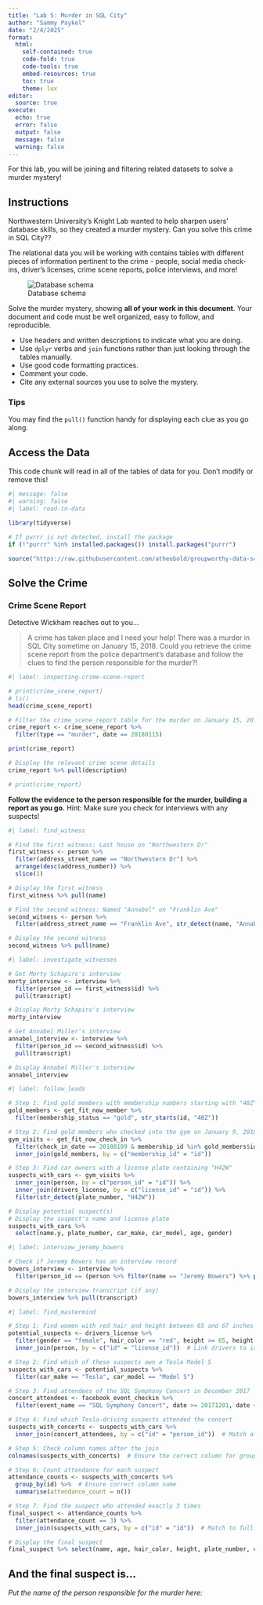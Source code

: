```yaml
---
title: "Lab 5: Murder in SQL City"
author: "Sammy Paykel"
date: "2/4/2025"
format: 
  html:
    self-contained: true
    code-fold: true
    code-tools: true
    embed-resources: true
    toc: true
    theme: lux
editor: 
  source: true
execute:
  echo: true
  error: false
  output: false
  message: false
  warning: false
---
```


For this lab, you will be joining and filtering related datasets to solve a murder mystery!

## Instructions

Northwestern University's Knight Lab wanted to help sharpen users' database skills, so they created a murder mystery. Can you solve this crime in SQL City??

The relational data you will be working with contains tables with different pieces of information pertinent to the crime - people, social media check-ins, driver's licenses, crime scene reports, police interviews, and more!

![Database schema](https://mystery.knightlab.com/schema.png)

Solve the murder mystery, showing **all of your work in this document**. Your document and code must be well organized, easy to follow, and reproducible.

+ Use headers and written descriptions to indicate what you are doing.
+ Use `dplyr` verbs and `join` functions rather than just looking through the tables manually.
+ Use good code formatting practices.
+ Comment your code.
+ Cite any external sources you use to solve the mystery.

### Tips 

You may find the `pull()` function handy for displaying each clue as you go along.


## Access the Data

This code chunk will read in all of the tables of data for you. Don't modify or remove this!

```r
#| message: false
#| warning: false
#| label: read-in-data

library(tidyverse)

# If purrr is not detected, install the package
if (!"purrr" %in% installed.packages()) install.packages("purrr")

source("https://raw.githubusercontent.com/atheobold/groupworthy-data-science/main/labs/instructions/lab-5-setup.R")
```

## Solve the Crime

### Crime Scene Report

Detective Wickham reaches out to you...

> A crime has taken place and I need your help! There was a murder in SQL City sometime on January 15, 2018. Could you retrieve the crime scene report from the police department’s database and follow the clues to find the person responsible for the murder?!

```r
#| label: inspecting-crime-scene-report

# print(crime_scene_report)
# ls()
head(crime_scene_report)

# Filter the crime_scene_report table for the murder on January 15, 2018
crime_report <- crime_scene_report %>%
  filter(type == "murder", date == 20180115)

print(crime_report)

# Display the relevant crime scene details
crime_report %>% pull(description)

# print(crime_report)
```


**Follow the evidence to the person responsible for the murder, building a report as you go.**
Hint: Make sure you check for interviews with any suspects!

```r
#| label: find_witness

# Find the first witness: Last house on "Northwestern Dr"
first_witness <- person %>%
  filter(address_street_name == "Northwestern Dr") %>%
  arrange(desc(address_number)) %>%
  slice(1)

# Display the first witness
first_witness %>% pull(name)

# Find the second witness: Named "Annabel" on "Franklin Ave"
second_witness <- person %>%
  filter(address_street_name == "Franklin Ave", str_detect(name, "Annabel"))

# Display the second witness
second_witness %>% pull(name)
```

```r
#| label: investigate_witnesses

# Get Morty Schapiro's interview
morty_interview <- interview %>%
  filter(person_id == first_witness$id) %>%
  pull(transcript)

# Display Morty Schapiro's interview
morty_interview

# Get Annabel Miller's interview
annabel_interview <- interview %>%
  filter(person_id == second_witness$id) %>%
  pull(transcript)

# Display Annabel Miller's interview
annabel_interview

```

```r
#| label: follow_leads

# Step 1: Find gold members with membership numbers starting with "48Z"
gold_members <- get_fit_now_member %>%
  filter(membership_status == "gold", str_starts(id, "48Z"))

# Step 2: Find gold members who checked into the gym on January 9, 2018
gym_visits <- get_fit_now_check_in %>%
  filter(check_in_date == 20180109 & membership_id %in% gold_members$id) %>%
  inner_join(gold_members, by = c("membership_id" = "id"))

# Step 3: Find car owners with a license plate containing "H42W"
suspects_with_cars <- gym_visits %>%
  inner_join(person, by = c("person_id" = "id")) %>%
  inner_join(drivers_license, by = c("license_id" = "id")) %>%
  filter(str_detect(plate_number, "H42W"))

# Display potential suspect(s)
# Display the suspect's name and license plate
suspects_with_cars %>%
  select(name.y, plate_number, car_make, car_model, age, gender)

```
```r
#| label: interview_jeremy_bowers

# Check if Jeremy Bowers has an interview record
bowers_interview <- interview %>%
  filter(person_id == (person %>% filter(name == "Jeremy Bowers") %>% pull(id)))

# Display the interview transcript (if any)
bowers_interview %>% pull(transcript)

```

```r
#| label: find_mastermind

# Step 1: Find women with red hair and height between 65 and 67 inches
potential_suspects <- drivers_license %>%
  filter(gender == "female", hair_color == "red", height >= 65, height <= 67) %>%
  inner_join(person, by = c("id" = "license_id"))  # Link drivers to identities

# Step 2: Find which of these suspects own a Tesla Model S
suspects_with_cars <- potential_suspects %>%
  filter(car_make == "Tesla", car_model == "Model S")

# Step 3: Find attendees of the SQL Symphony Concert in December 2017
concert_attendees <- facebook_event_checkin %>%
  filter(event_name == "SQL Symphony Concert", date >= 20171201, date <= 20171231)

# Step 4: Find which Tesla-driving suspects attended the concert
suspects_with_concerts <- suspects_with_cars %>%
  inner_join(concert_attendees, by = c("id" = "person_id"))  # Match attendees to Tesla owners

# Step 5: Check column names after the join
colnames(suspects_with_concerts)  # Ensure the correct column for grouping

# Step 6: Count attendance for each suspect
attendance_counts <- suspects_with_concerts %>%
  group_by(id) %>%  # Ensure correct column name
  summarise(attendance_count = n())

# Step 7: Find the suspect who attended exactly 3 times
final_suspect <- attendance_counts %>%
  filter(attendance_count == 3) %>%
  inner_join(suspects_with_cars, by = c("id" = "id"))  # Match to full suspect details

# Display the final suspect
final_suspect %>% select(name, age, hair_color, height, plate_number, car_make, car_model)

```


## And the final suspect is...

*Put the name of the person responsible for the murder here:*
